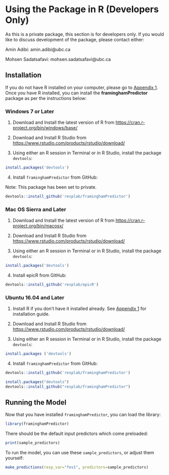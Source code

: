 
# Using the Package in R (Developers Only) {#packageinR}

As this is a private package, this section is for developers only. If you would like to discuss development of the package, please contact either:

Amin Adibi: amin.adibi@ubc.ca

Mohsen Sadatsafavi: mohsen.sadatsafavi@ubc.ca

## Installation

If you do not have R installed on your computer, please go to [Appendix 1](#appendix1). Once you have R installed, you can install the **framinghamPredictor** package as per the instructions below:

### Windows 7 or Later {-}
1. Download and Install the latest version of R from [https://cran.r-project.org/bin/windows/base/](https://cran.r-project.org/bin/windows/base/)
2. Download and Install R Studio from [https://www.rstudio.com/products/rstudio/download/](https://www.rstudio.com/products/rstudio/download/)

3. Using either an R session in Terminal or in R Studio, install the package `devtools`:

```r
install.packages('devtools')
```

4. Install `framinghamPredictor` from GitHub:

Note: This package has been set to private.

```r
devtools::install_github('resplab/framinghamPredictor')
```

### Mac OS Sierra and Later {-}
1. Download and Install the latest version of R from [https://cran.r-project.org/bin/macosx/](https://cran.r-project.org/bin/macosx/)
2. Download and Install R Studio from [https://www.rstudio.com/products/rstudio/download/](https://www.rstudio.com/products/rstudio/download/)

3. Using either an R session in Terminal or in R Studio, install the package `devtools`:

```r
install.packages('devtools')
```

4. Install epicR from GitHub:

```r
devtools::install_github('resplab/epicR')
```


### Ubuntu 16.04 and Later {-}

1. Install R if you don't have it installed already. See [Appendix 1](#appendix1) for installation guide.

2. Download and Install R Studio from [https://www.rstudio.com/products/rstudio/download/](https://www.rstudio.com/products/rstudio/download/)

3. Using either an R session in Terminal or in R Studio, install the package `devtools`:

```r
install.packages ('devtools')
```

4. Install `framinghamPredictor` from GitHub:

```r
devtools::install_github('resplab/framinghamPredictor')
```

```r
install.packages("devtools")
devtools::install_github("resplab/framinghamPredictor")
```

## Running the Model

Now that you have installed `framinghamPredictor`, you can load the library:

```r
library(framinghamPredictor)
```

There should be the default input predictors which come preloaded:

```r
print(sample_predictors)
```

To run the model, you can use these `sample_predictors`, or adjust them yourself:

```r
make_predictions(resp_var="fev1", predictors=sample_predictors)
```
